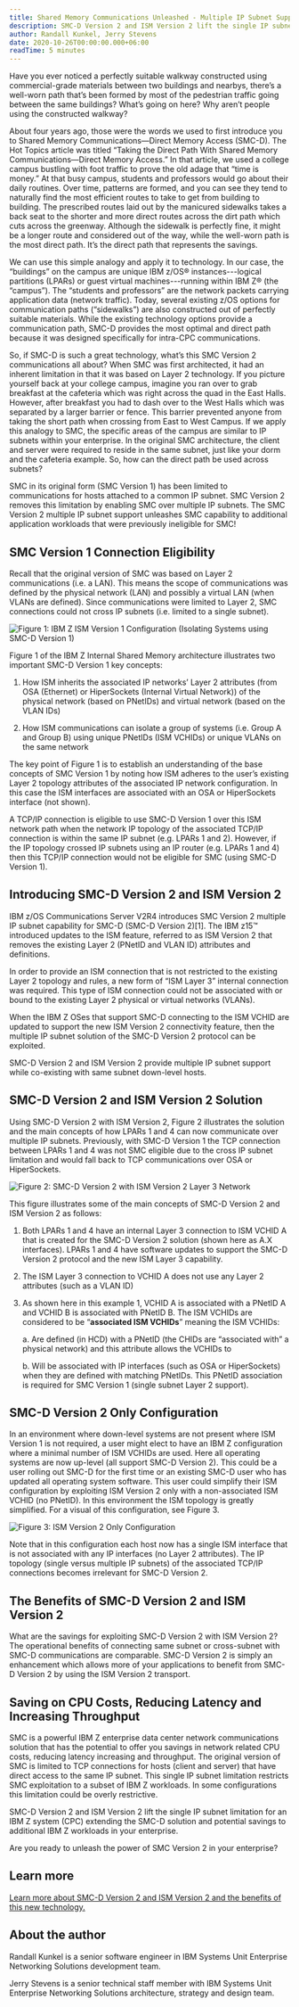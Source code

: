 ```yaml
---
title: Shared Memory Communications Unleashed - Multiple IP Subnet Support
description: SMC-D Version 2 and ISM Version 2 lift the single IP subnet limitation for an IBM Z system.
author: Randall Kunkel, Jerry Stevens
date: 2020-10-26T00:00:00.000+06:00
readTime: 5 minutes
---
```


Have you ever noticed a perfectly suitable walkway constructed using commercial-grade materials 
between two buildings and nearbys, there’s a well-worn path that’s been formed by most of the 
pedestrian traffic going between the same buildings? What’s going on here? Why aren’t people 
using the constructed walkway?

About four years ago, those were the words we used to first introduce you to Shared Memory 
Communications—Direct Memory Access (SMC-D). The Hot Topics article was titled “Taking the 
Direct Path With Shared Memory Communications—Direct Memory Access.” In that article, we used a 
college campus bustling with foot traffic to prove the old adage that “time is money.” At that 
busy campus, students and professors would go about their daily routines. Over time, patterns are 
formed, and you can see they tend to naturally find the most efficient routes to take to get from 
building to building. The prescribed routes laid out by the manicured sidewalks takes a back seat 
to the shorter and more direct routes across the dirt path which cuts across the greenway. Although 
the sidewalk is perfectly fine, it might be a longer route and considered out of the way, while the 
well-worn path is the most direct path. It’s the direct path that represents the savings.

We can use this simple analogy and apply it to technology. In our case, the “buildings” on the 
campus are unique IBM z/OS® instances---logical partitions (LPARs) or guest virtual machines---running 
within IBM Z® (the “campus”). The “students and professors” are the network packets carrying application 
data (network traffic). Today, several existing z/OS options for communication paths (“sidewalks”) are also 
constructed out of perfectly suitable materials. While the existing technology options provide a communication 
path, SMC-D provides the most optimal and direct path because it was designed specifically for intra-CPC communications.

So, if SMC-D is such a great technology, what’s this SMC Version 2 communications all about? When SMC 
was first architected, it had an inherent limitation in that it was based on Layer 2 technology. If 
you picture yourself back at your college campus, imagine you ran over to grab breakfast at the cafeteria 
which was right across the quad in the East Halls. However, after breakfast you had to dash over to the West 
Halls which was separated by a larger barrier or fence. This barrier prevented anyone from taking the short 
path when crossing from East to West Campus. If we apply this analogy to SMC, the specific areas of the campus 
are similar to IP subnets within your enterprise. In the original SMC architecture, the client and server were 
required to reside in the same subnet, just like your dorm and the cafeteria example. So, how can the direct path 
be used across subnets?

SMC in its original form (SMC Version 1) has been limited to communications for hosts attached to a 
common IP subnet. SMC Version 2 removes this limitation by enabling SMC over multiple IP subnets. 
The SMC Version 2 multiple IP subnet support unleashes SMC capability to additional application workloads 
that were previously ineligible for SMC!

## SMC Version 1 Connection Eligibility

Recall that the original version of SMC was based on Layer 2 communications (i.e. a LAN). This means 
the scope of communications was defined by the physical network (LAN) and possibly a virtual LAN 
(when VLANs are defined). Since communications were limited to Layer 2, 
SMC connections could not cross IP subnets (i.e. limited to a single subnet).

![Figure 1: IBM Z ISM Version 1 Configuration (Isolating Systems using SMC-D Version 1)](images/image1.png "Figure 1: IBM Z ISM Version 1 Configuration (Isolating Systems using SMC-D Version 1)")

Figure 1 of the IBM Z Internal Shared Memory architecture illustrates two important SMC-D Version 1 key concepts:

1. How ISM inherits the associated IP networks’ Layer 2 attributes (from OSA (Ethernet) or HiperSockets 
(Internal Virtual Network)) of the physical network (based on PNetIDs) and virtual network (based on the VLAN IDs)

2. How ISM communications can isolate a group of systems (i.e. Group A and Group B) using unique PNetIDs 
(ISM VCHIDs) or unique VLANs on the same network

The key point of Figure 1 is to establish an understanding of the base concepts of SMC Version 1 by 
noting how ISM adheres to the user’s existing Layer 2 topology attributes of the associated IP network 
configuration. In this case the ISM interfaces are associated with an OSA or HiperSockets interface (not shown).

A TCP/IP connection is eligible to use SMC-D Version 1 over this ISM network path when the network IP 
topology of the associated TCP/IP connection is within the same IP subnet (e.g. LPARs 1 and 2). However, 
if the IP topology crossed IP subnets using an IP router (e.g. LPARs 1 and 4) then this TCP/IP connection would 
not be eligible for SMC (using SMC-D Version 1).

## Introducing SMC-D Version 2 and ISM Version 2

IBM z/OS Communications Server V2R4 introduces SMC Version 2 multiple IP subnet capability for SMC-D (SMC-D Version 2)[1]. 
The IBM z15™ introduced updates to the ISM feature, referred to as ISM Version 2 that removes the existing Layer 2 
(PNetID and VLAN ID) attributes and definitions.

In order to provide an ISM connection that is not restricted to the existing Layer 2 topology and rules, a new 
form of “ISM Layer 3” internal connection was required. This type of ISM connection could not be associated with 
or bound to the existing Layer 2 physical or virtual networks (VLANs).

When the IBM Z OSes that support SMC-D connecting to the ISM VCHID are updated to support the new ISM Version 2 
connectivity feature, then the multiple IP subnet solution of the SMC-D Version 2 protocol can be exploited.

SMC-D Version 2 and ISM Version 2 provide multiple IP subnet support while co-existing with same subnet down-level hosts.

## SMC-D Version 2 and ISM Version 2 Solution

Using SMC-D Version 2 with ISM Version 2, Figure 2 illustrates the solution and the main concepts of how 
LPARs 1 and 4 can now communicate over multiple IP subnets.
Previously, with SMC-D Version 1 the TCP connection between LPARs 1 and 4 was not SMC eligible due to the 
cross IP subnet limitation and would fall back to TCP communications over OSA or HiperSockets.

![Figure 2: SMC-D Version 2 with ISM Version 2 Layer 3 Network](images/image2.png "Figure 2: SMC-D Version 2 with ISM Version 2 Layer 3 Network")

This figure illustrates some of the main concepts of SMC-D Version 2 and ISM Version 2 as follows:

1. Both LPARs 1 and 4 have an internal Layer 3 connection to ISM VCHID A that is created for the SMC-D 
Version 2 solution (shown here as A.X interfaces). LPARs 1 and 4 have software updates to support the SMC-D 
Version 2 protocol and the new ISM Layer 3 capability.

2. The ISM Layer 3 connection to VCHID A does not use any Layer 2 attributes (such as a VLAN ID)

3. As shown here in this example 1, VCHID A is associated with a PNetID A and VCHID B is associated with PNetID B. 
The ISM VCHIDs are considered to be “**associated ISM VCHIDs**” meaning the ISM VCHIDs:

    a. Are defined (in HCD) with a PNetID (the CHIDs are “associated with” a physical network) and this attribute allows the VCHIDs to

    b. Will be associated with IP interfaces (such as OSA or HiperSockets) when they are defined with matching PNetIDs. This PNetID association is required for SMC Version 1 (single subnet Layer 2 support).

## SMC-D Version 2 Only Configuration

In an environment where down-level systems are not present where ISM Version 1 is not required, a user might 
elect to have an IBM Z configuration where a minimal number of ISM VCHIDs are used. Here all operating systems 
are now up-level (all support SMC-D Version 2). This could be a user rolling out SMC-D for the first time or an 
existing SMC-D user who has updated all operating system software. This user could simplify their ISM configuration 
by exploiting ISM Version 2 only with a non-associated ISM VCHID (no PNetID). In this environment the ISM topology 
is greatly simplified. For a visual of this configuration, see Figure 3.

![Figure 3: ISM Version 2 Only Configuration](images/image3.png "Figure 3: ISM Version 2 Only Configuration")

Note that in this configuration each host now has a single ISM interface that is not associated with any IP interfaces 
(no Layer 2 attributes). The IP topology (single versus multiple IP subnets) of the associated TCP/IP connections becomes 
irrelevant for SMC-D Version 2.

## The Benefits of SMC-D Version 2 and ISM Version 2

What are the savings for exploiting SMC-D Version 2 with ISM Version 2? The operational benefits of connecting same subnet 
or cross-subnet with SMC-D communications are comparable. SMC-D Version 2 is simply an enhancement which allows more of 
your applications to benefit from SMC-D Version 2 by using the ISM Version 2 transport.

## Saving on CPU Costs, Reducing Latency and Increasing Throughput

SMC is a powerful IBM Z enterprise data center network communications solution that has the potential to 
offer you savings in network related CPU costs, reducing latency increasing and throughput. The original 
version of SMC is limited to TCP connections for hosts (client and server) that have direct access to the 
same IP subnet. This single IP subnet limitation restricts SMC exploitation to a subset of IBM Z workloads. 
In some configurations this limitation could be overly restrictive.

SMC-D Version 2 and ISM Version 2 lift the single IP subnet limitation for an IBM Z system (CPC) extending the 
SMC-D solution and potential savings to additional IBM Z workloads in your enterprise.

Are you ready to unleash the power of SMC Version 2 in your enterprise?

## Learn more

[Learn more about SMC-D Version 2 and ISM Version 2 and the benefits of this new technology.](https://www.ibm.com/docs/en/zos/2.4.0?topic=communications-shared-memory-reference-information)

## About the author

Randall Kunkel is a senior software engineer in IBM Systems Unit Enterprise Networking Solutions development team.

Jerry Stevens is a senior technical staff member with IBM Systems Unit Enterprise Networking Solutions architecture, strategy and design team.